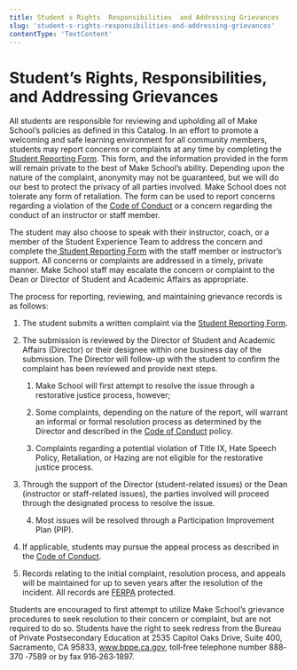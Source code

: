 ```yaml
---
title: Student s Rights  Responsibilities  and Addressing Grievances
slug: 'student-s-rights-responsibilities-and-addressing-grievances'
contentType: 'TextContent'
---
```


# Student’s Rights, Responsibilities, and Addressing Grievances

All students are responsible for reviewing and upholding all of Make School’s policies as defined in
this Catalog. In an effort to promote a welcoming and safe learning environment for all community
members, students may report concerns or complaints at any time by completing the
[Student Reporting Form](make.sc/student-reporting-form). This form, and the information provided in
the form will remain private to the best of Make School’s ability. Depending upon the nature of the
complaint, anonymity may not be guaranteed, but we will do our best to protect the privacy of all
parties involved. Make School does not tolerate any form of retaliation. The form can be used to
report concerns regarding a violation of the [Code of Conduct](#heading=h.x0jvq6l5kdwl) or a concern
regarding the conduct of an instructor or staff member.

The student may also choose to speak with their instructor, coach, or a member of the Student
Experience Team to address the concern and complete
the[ Student Reporting Form](http://make.sc/student-reporting-form) with the staff member or
instructor’s support. All concerns or complaints are addressed in a timely, private manner. Make
School staff may escalate the concern or complaint to the Dean or Director of Student and Academic
Affairs as appropriate.

The process for reporting, reviewing, and maintaining grievance records is as follows:

1. The student submits a written complaint via the
   [Student Reporting Form](http://make.sc/student-reporting-form).

2. The submission is reviewed by the Director of Student and Academic Affairs (Director) or their
   designee within one business day of the submission. The Director will follow-up with the student
   to confirm the complaint has been reviewed and provide next steps.

   1. Make School will first attempt to resolve the issue through a restorative justice process,
      however;

   2. Some complaints, depending on the nature of the report, will warrant an informal or formal
      resolution process as determined by the Director and described in the
      [Code of Conduct](#heading=h.8obtx3h2p3mr) policy.

   3. Complaints regarding a potential violation of Title IX, Hate Speech Policy, Retaliation, or
      Hazing are not eligible for the restorative justice process.

3. Through the support of the Director (student-related issues) or the Dean (instructor or
   staff-related issues), the parties involved will proceed through the designated process to
   resolve the issue.

   4. Most issues will be resolved through a Participation Improvement Plan (PIP).

4. If applicable, students may pursue the appeal process as described in the
   [Code of Conduct](#heading=h.8obtx3h2p3mr).

5. Records relating to the initial complaint, resolution process, and appeals will be maintained for
   up to seven years after the resolution of the incident. All records are
   [FERPA](#heading=h.lcouv21rq30j) protected.

Students are encouraged to first attempt to utilize Make School’s grievance procedures to seek
resolution to their concern or complaint, but are not required to do so. Students have the right to
seek redress from the Bureau of Private Postsecondary Education at 2535 Capitol Oaks Drive, Suite
400, Sacramento, CA 95833, www.bppe.ca.gov, toll‐free telephone number 888‐370 ‐7589 or by fax
916‐263‐1897.

